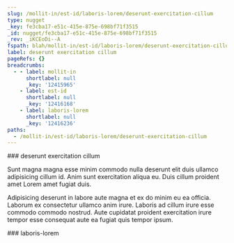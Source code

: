 ```yaml
---
slug: /mollit-in/est-id/laboris-lorem/deserunt-exercitation-cillum
type: nugget
_key: fe3cba17-e51c-415e-875e-698bf71f3515
_id: nugget/fe3cba17-e51c-415e-875e-698bf71f3515
_rev: _iKCEoDi--A
fspath: blah/mollit-in/est-id/laboris-lorem/deserunt-exercitation-cillum.md
label: deserunt exercitation cillum
pageRefs: {}
breadcrumbs:
  - - label: mollit-in
      shortlabel: null
      _key: '12415965'
    - label: est-id
      shortlabel: null
      _key: '12416168'
    - label: laboris-lorem
      shortlabel: null
      _key: '12416236'
paths:
  - /mollit-in/est-id/laboris-lorem/deserunt-exercitation-cillum
---
```


<NuggetArea>
<Nugget slug="/mollit-in/est-id/laboris-lorem/deserunt-exercitation-cillum" type="nugget" _key="fe3cba17-e51c-415e-875e-698bf71f3515" _id="nugget/fe3cba17-e51c-415e-875e-698bf71f3515" _rev="_iKCEoDi--A" fspath="blah/mollit-in/est-id/laboris-lorem/deserunt-exercitation-cillum.md" label="deserunt exercitation cillum" paths="/mollit-in/est-id/laboris-lorem/deserunt-exercitation-cillum">
<NuggetBody>
### deserunt exercitation cillum

Sunt magna magna esse minim commodo nulla deserunt elit duis ullamco adipisicing cillum id. Anim sunt exercitation aliqua eu. Duis cillum proident amet Lorem amet fugiat duis.

Adipisicing deserunt in labore aute magna et ex do minim eu ea officia. Laborum ex consectetur ullamco anim irure. Laboris ad cillum irure esse commodo commodo nostrud. Aute cupidatat proident exercitation irure tempor esse consequat aute ea fugiat quis tempor ipsum.

</NuggetBody>
<Breadcrumbs>
<Crumbs>
<Crumb _key="12415965" label="mollit-in" /><Crumb _key="12416168" label="est-id" /><Crumb _key="12416236" label="laboris-lorem" />
</Crumbs>
</Breadcrumbs>
</Nugget>

<NuggetsInbound>
</NuggetsInbound>
<NuggetsOutbound>
</NuggetsOutbound>
</NuggetArea>
<PassagesInbound>
<Passage direction="inbound" type="passage" _key="12416236" _id="passage/12416236" _rev="_iKCEoDi--_" label="laboris-lorem" passage="laboris-lorem" fspath="blah/mollit-in/est-id/laboris-lorem" paths="/mollit-in/est-id/laboris-lorem" slug="/mollit-in/est-id/laboris-lorem">
<NuggetBody>
### laboris-lorem

</NuggetBody>
<Breadcrumbs>
<Crumbs>
<Crumb _key="12415965" label="mollit-in" /><Crumb _key="12416168" label="est-id" />
</Crumbs>
</Breadcrumbs>
</Passage>

</PassagesInbound>
<PassagesOutbound>
</PassagesOutbound>